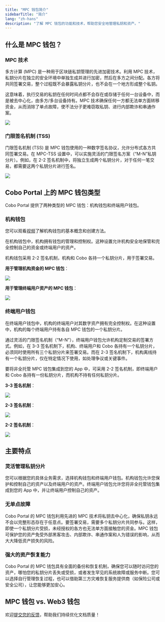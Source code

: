 ```yaml
---
title: "MPC 钱包简介"
sidebarTitle: "简介"
lang: "zh-hans"
description: "了解 MPC 钱包的功能和技术，帮助您安全地管理私钥和资产。"
---
```



## 什么是 MPC 钱包？

### MPC 技术

多方计算 (MPC) 是一种用于区块链私钥管理的先进加密技术。利用 MPC 技术，私钥分片在独立的安全环境中单独生成并进行加密，然后在多方之间分配。各方将共同签署交易，整个过程既不会暴露私钥分片，也不会在一个地方形成整个私钥。

这意味着，执行交易的私钥在任何时间点都不会存在或存储于任何一台设备中，而是被去中心化，由多方/多台设备持有。MPC 技术确保任何一方都无法单方面转移资金，从而消除了单点故障，使不法分子更难窃取私钥、进行内部欺诈和串通作案。

<img src="/cn/images/mpc-wallet/MPC technology_CN.svg"/>

### 门限签名机制 (TSS)

门限签名机制 (TSS) 是 MPC 钱包使用的一种数字签名协议，允许分布式各方共同签署交易。在 MPC-TSS 设置中，可以实施灵活的门限签名方案（“M-N”私钥分片）。例如，在 2-2 签名机制中，将独立生成两个私钥分片，对于任何一笔交易，都需要这两个私钥分片进行签名。

<img src="/cn/images/mpc-wallet/TSS.svg"/>

## Cobo Portal 上的 MPC 钱包类型

Cobo Portal 提供了两种类型的 MPC 钱包：机构钱包和终端用户钱包。

### 机构钱包

<Info>您可以观看[视频](https://www.youtube.com/watch?v=ELPC9_VP8tA)了解机构钱包的基本概念和创建方法。</Info>

在机构钱包中，机构拥有钱包的管理和控制权。这种设置允许机构安全地保管和完全控制自己的资金或终端用户的资产。

机构钱包采用 2-2 签名机制，机构和 Cobo 各持一个私钥分片，用于签署交易。

**用于管理机构资金的 MPC 钱包**：

<img src="/cn/images/mpc-wallet/MPC wallet for your organization’s own funds.svg"/>

**用于管理终端用户资产的 MPC 钱包**：

<img src="/cn/images/mpc-wallet/MPC wallet for your end users’ assets.svg"/>

### 终端用户钱包

在终端用户钱包中，机构的终端用户对其数字资产拥有完全控制权。在这种设置中，机构的每个终端用户持有各自 MPC 钱包的一个私钥分片。

通过灵活的门限签名机制（“M-N”），终端用户钱包允许机构定制交易的签署方式。例如，在 3-3 签名机制下，机构、终端用户和 Cobo 各持有一个私钥分片，必须同时使用所有三个私钥分片来签署交易。而在 2-3 签名机制下，机构离线持有一个私钥分片，仅在特定情况下使用，如处理争议或关键事件。

要将非全托管 MPC 钱包集成到您的 App 中，可采用 2-2 签名机制，即终端用户和 Cobo 各持有一份私钥分片，而机构不持有任何私钥分片。

**3-3 签名机制**：

<img src="/cn/images/mpc-wallet/3-3 signature scheme.svg"/>

**2-3 签名机制**：

<img src="/cn/images/mpc-wallet/2-3 signature scheme.svg"/>

**2-2 签名机制**：

<img src="/cn/images/mpc-wallet/2-2 scheme.png"/>

## 主要特点

### 灵活管理私钥分片
您可以根据您的具体业务需求，选择机构钱包和终端用户钱包。机构钱包允许您保护和控制自己的资产以及终端用户的资产。终端用户钱包允许您将非全托管钱包集成到您的 App 中，并让终端用户控制自己的资产。

### 无单点故障
Cobo Portal 的 MPC 钱包利用先进的 MPC 技术将私钥去中心化，确保私钥永远不会以完整形态存在于任意点。要签署交易，需要多个私钥分片共同参与。这样，即使一个私钥分片受损，未经授权的各方也无法单方面接触您的资金。MPC 钱包可保护您的资产免受外部黑客攻击、内部欺诈、串通作案和人为错误的影响，从而大大降低资产损失的风险。

### 强大的资产恢复能力
Cobo Portal 的 MPC 钱包具有全面的备份和恢复机制，确保您可以随时访问您的资产，哪怕您的私钥分片丢失或受损，或者发生罕见的系统故障或服务中断。您可以选择自行管理恢复过程，也可以借助第三方灾难恢复服务提供商（如保险公司或安全公司），让您能够更加安心。

## MPC 钱包 vs. Web3 钱包

<Mpc />

<Tip>欢迎[提交您的反馈](https://forms.zohopublic.com/cobo/form/DocumentFeedbackForm/formperma/QvLOhxJv1_JMsJ-1dleZ8Itb_7rzN-LtgvsDdxosoVI?referrername=manuals)，帮助我们持续优化文档质量！</Tip>